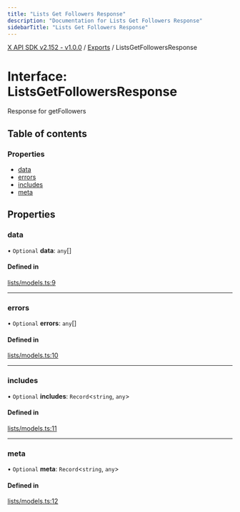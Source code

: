 ```yaml
---
title: "Lists Get Followers Response"
description: "Documentation for Lists Get Followers Response"
sidebarTitle: "Lists Get Followers Response"
---
```


[X API SDK v2.152 - v1.0.0](../README.md) / [Exports](../modules.md) / ListsGetFollowersResponse

# Interface: ListsGetFollowersResponse

Response for getFollowers

## Table of contents

### Properties

- [data](ListsGetFollowersResponse.md#data)
- [errors](ListsGetFollowersResponse.md#errors)
- [includes](ListsGetFollowersResponse.md#includes)
- [meta](ListsGetFollowersResponse.md#meta)

## Properties

### data

• `Optional` **data**: `any`[]

#### Defined in

[lists/models.ts:9](https://github.com/xdevplatform/xdk/blob/ad4172ef5f68f089e0f077a190b271016dd35bf7/xdk/typescript/src/lists/models.ts#L9)

___

### errors

• `Optional` **errors**: `any`[]

#### Defined in

[lists/models.ts:10](https://github.com/xdevplatform/xdk/blob/ad4172ef5f68f089e0f077a190b271016dd35bf7/xdk/typescript/src/lists/models.ts#L10)

___

### includes

• `Optional` **includes**: `Record`\<`string`, `any`\>

#### Defined in

[lists/models.ts:11](https://github.com/xdevplatform/xdk/blob/ad4172ef5f68f089e0f077a190b271016dd35bf7/xdk/typescript/src/lists/models.ts#L11)

___

### meta

• `Optional` **meta**: `Record`\<`string`, `any`\>

#### Defined in

[lists/models.ts:12](https://github.com/xdevplatform/xdk/blob/ad4172ef5f68f089e0f077a190b271016dd35bf7/xdk/typescript/src/lists/models.ts#L12)
